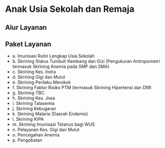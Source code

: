 
# Anak Usia Sekolah dan Remaja

## Alur Layanan
<LokasiUnitLayanan/>

## Paket Layanan
* a. Imunisasi Rutin Lengkap Usia Sekolah
* b. Skrining Status Tumbuh Kembang dan Gizi (Pengukuran Antropometri termasuk Skrining Anemia pada SMP dan SMA)
* c. Skrining Kes. Indra
* d. Skrining Gigi dan Mulut
* e. Skrining Perilaku Merokok
* f. Skrining Faktor Risiko PTM (termasuk Skrining Hipertensi dan DM)
* g. Skrining TBC
* h. Skrining Kes. Jiwa
* i. Skrining Talasemia
* j. Skrining Kebugaran
* k. Skrining Malaria (Daerah Endemis)
* l. Skrining KtPA
* m. Skrining Imunisasi Tetanus bagi WUS
* n. Pelayanan Kes. Gigi dan Mulut
* o. Pencegahan Anemia
* p. Pengobatan

